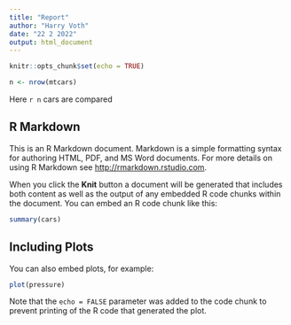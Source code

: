 ```yaml
---
title: "Report"
author: "Harry Voth"
date: "22 2 2022"
output: html_document
---
```


```r
knitr::opts_chunk$set(echo = TRUE)
```

```r
n <- nrow(mtcars)
```
Here `r n` cars are compared

## R Markdown

This is an R Markdown document. Markdown is a simple formatting syntax for authoring HTML, PDF, and MS Word documents. For more details on using R Markdown see <http://rmarkdown.rstudio.com>.

When you click the **Knit** button a document will be generated that includes both content as well as the output of any embedded R code chunks within the document. You can embed an R code chunk like this:

```r
summary(cars)
```

## Including Plots

You can also embed plots, for example:

```r
plot(pressure)
```

Note that the `echo = FALSE` parameter was added to the code chunk to prevent printing of the R code that generated the plot.
